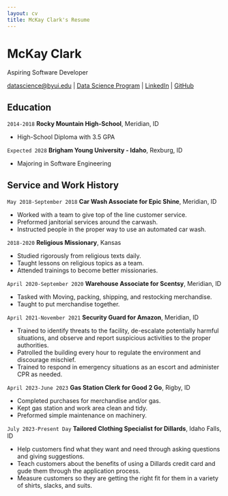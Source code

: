 ```yaml
---
layout: cv
title: McKay Clark's Resume
---
```

# McKay Clark
Aspiring Software Developer

<div id="webaddress">
<a href="datascience@byui.edu">datascience@byui.edu</a>
| <a href="https://byuidatascience.github.io/development.html">Data Science Program</a>
| <a href="https://www.linkedin.com/groups/13537407/">LinkedIn</a>
| <a href="https://github.com/byuids-resumes">GitHub</a>
</div>


## Education

`2014-2018`
__Rocky Mountain High-School__, Meridian, ID

- High-School Diploma with 3.5 GPA

`Expected 2028`
__Brigham Young University - Idaho__, Rexburg, ID

- Majoring in Software Engineering


## Service and Work History

`May 2018-September 2018`
__Car Wash Associate for Epic Shine__, Meridian, ID

- Worked with a team to give top of the line customer service.
- Preformed janitorial services around the carwash.
- Instructed people in the proper way to use an automated car wash.

`2018-2020`
__Religious Missionary__, Kansas

- Studied rigorously from religious texts daily.
- Taught lessons on religious topics as a team.
- Attended trainings to become better missionaries.

`April 2020-September 2020`
__Warehouse Associate for Scentsy__, Meridian, ID

- Tasked with Moving, packing, shipping, and restocking merchandise.
- Taught to put merchandise together.

`April 2021-November 2021`
__Security Guard for Amazon__, Meridian, ID

- Trained to identify threats to the facility, de-escalate potentially harmful situations, and observe and report suspicious activities to the proper authorities.
- Patrolled the building every hour to regulate the environment and discourage mischief.
- Trained to respond in emergency situations as an escort and administer CPR as needed.

`April 2023-June 2023`
__Gas Station Clerk for Good 2 Go__, Rigby, ID

- Completed purchases for merchandise and/or gas.
- Kept gas station and work area clean and tidy.
- Preformed simple maintenance on machinery.

`July 2023-Present Day`
__Tailored Clothing Specialist for Dillards__, Idaho Falls, ID

- Help customers find what they want and need through asking questions and giving suggestions.
- Teach customers about the benefits of using a Dillards credit card and gude them through the application process.
- Measure customers so they are getting the right fit for them in a variety of shirts, slacks, and suits.

<!-- ### Footer

Last updated: January 2024 -->